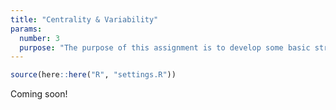 ```yaml
---
title: "Centrality & Variability"
params:
  number: 3
  purpose: "The purpose of this assignment is to develop some basic strategies for exploring data sets to gain a greater understanding of the variable types, their centrality, and their variability."
---
```


```r
source(here::here("R", "settings.R"))
```

Coming soon!
